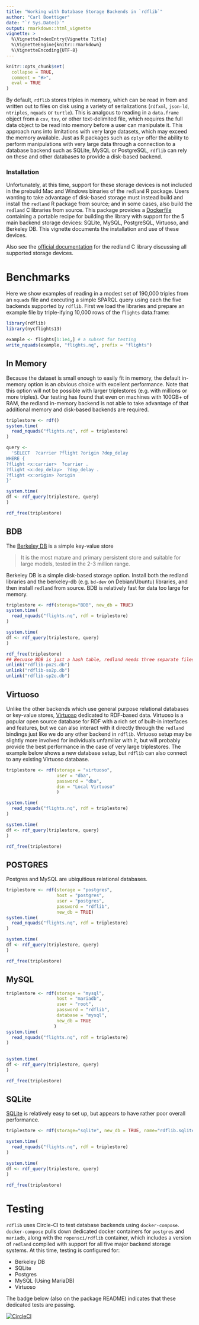 ```yaml
---
title: "Working with Database Storage Backends in `rdflib`"
author: "Carl Boettiger"
date: "`r Sys.Date()`"
output: rmarkdown::html_vignette
vignette: >
  %\VignetteIndexEntry{Vignette Title}
  %\VignetteEngine{knitr::rmarkdown}
  %\VignetteEncoding{UTF-8}
---
```


```r
knitr::opts_chunk$set(
  collapse = TRUE,
  comment = "#>",
  eval = TRUE
)
```


By default, `rdflib` stores triples in memory, which can be read in from and written out to files on disk using a variety of serializations (`rdfxml`, `json-ld`, `ntriples`, `nquads` or `turtle`).  This is analgous to reading in a `data.frame` object from a `csv`, `tsv`, or other text-delimited file, which requires the full data object to be read into memory before a user can manipulate it.  This approach runs into limitations with very large datasets, which may exceed the memory available.  Just as R packages such as `dplyr` offer the ability to perform manipulations with very large data through a connection to a database backend such as SQLite, MySQL or PostgreSQL, `rdflib` can rely on these and other databases to provide a disk-based backend. 

### Installation

Unfortunately, at this time, support for these storage devices is not included in the prebuild Mac and Windows binaries of the `redland` R package.  Users wanting to take advantage of disk-based storage must instead build and install the `redland` R package from source; and in some cases, also build the `redland` C libraries from source.  This package provides a [Dockerfile](https://github.com/ropensci/rdflib/blob/master/inst/docker/Dockerfile) containing a portable recipe for building the library with support for the 5 main backend storage devices: SQLite, MySQL, PostgreSQL, Virtuoso, and Berkeley DB.  This vignette documents the installation and use of these devices.  

Also see the [official documentation](http://librdf.org/docs/api/redland-storage-modules.html) for the redland C library discussing all supported storage devices.  


# Benchmarks

Here we show examples of reading in a modest set of 190,000 triples from an `nquads` file and executing a simple SPARQL query using each the five backends supported by `rdflib`.  First we load the libraries and prepare an example file by triple-ifying 10,000 rows of the `flights` data.frame:

```r
library(rdflib)
library(nycflights13)
```

```r
example <- flights[1:1e4,] # a subset for testing
write_nquads(example, "flights.nq", prefix = "flights")
```

## In Memory

Because the dataset is small enough to easily fit in memory, the default in-memory option is an obvious choice with excellent performance.  Note that this option will not be possible with larger triplestores (e.g. with millions or more triples).  Our testing has found that even on machines with 100GB+ of RAM, the redland in-memory backend is not able to take advantage of that additional memory and disk-based backends are required. 

```r
triplestore <- rdf()
system.time(
  read_nquads("flights.nq", rdf = triplestore)
)
```

```r
query <- 
  'SELECT  ?carrier ?flight ?origin ?dep_delay
WHERE {
?flight <x:carrier>  ?carrier .
?flight <x:dep_delay>  ?dep_delay .
?flight <x:origin> ?origin
}'

system.time(
df <- rdf_query(triplestore, query)
)
```

```r
rdf_free(triplestore)
```


## BDB

The [Berkeley DB](https://en.wikipedia.org/wiki/Berkeley_DB) is a simple key-value store 

> It is the most mature and primary persistent store and suitable for large models, tested in the 2-3 million range.

Berkeley DB is a simple disk-based storage option.  Install both the redland libraries and the berkeley-db (e.g. `bd-dev` on Debian/Ubuntu) libraries, and then install `redland` from source.  BDB is relatively fast for data too large for memory.


```r
triplestore <- rdf(storage="BDB", new_db = TRUE)
system.time(
  read_nquads("flights.nq", rdf = triplestore)
)
```


```r
system.time(
df <- rdf_query(triplestore, query)
)
```

```r
rdf_free(triplestore)
## Becuase BDB is just a hash table, redland needs three separate files:
unlink("rdflib-po2s.db")
unlink("rdflib-so2p.db")
unlink("rdflib-sp2o.db")
```

## Virtuoso

Unlike the other backends which use general purpose relational databases or key-value stores, [Virtuoso](https://en.wikipedia.org/wiki/Virtuoso_Universal_Server) dedicated to RDF-based data.  Virtuoso is a popular open source database for RDF with a rich set of built-in interfaces and features, but we can also interact with it directly through the `redland` bindings just like we do any other backend in `rdflib`.  Virtuoso setup may be slightly more involved for individuals unfamiliar with it, but will probably provide the best performance in the case of very large triplestores.  The example below shows a new database setup, but `rdflib` can also connect to any existing Virtuoso database. 

```r
triplestore <- rdf(storage = "virtuoso", 
                   user = "dba", 
                   password = "dba", 
                   dsn = "Local Virtuoso"
                   )

system.time(
  read_nquads("flights.nq", rdf = triplestore)
)
```


```r
system.time(
df <- rdf_query(triplestore, query)
)
```


```r
rdf_free(triplestore)
```


## POSTGRES

Postgres and MySQL are ubiquitious relational databases.  

```r
triplestore <- rdf(storage = "postgres", 
                   host = "postgres", 
                   user = "postgres", 
                   password = "rdflib", 
                   new_db = TRUE)
system.time(
  read_nquads("flights.nq", rdf = triplestore)
)
```



```r
system.time(
df <- rdf_query(triplestore, query)
)
```

```r
rdf_free(triplestore)
```  

## MySQL

```r
triplestore <- rdf(storage = "mysql", 
                   host = "mariadb", 
                   user = "root", 
                   password = "rdflib", 
                   database = "mysql",
                   new_db = TRUE
                  )
system.time(
  read_nquads("flights.nq", rdf = triplestore)
)
  
```


```r
system.time(
df <- rdf_query(triplestore, query)
)
```

```r
rdf_free(triplestore)
```




## SQLite


[SQLite](https://en.wikipedia.org/wiki/SQLite) is relatively easy to set up, but appears to have rather poor overall performance.


```r
triplestore <- rdf(storage="sqlite", new_db = TRUE, name="rdflib.sqlite")

system.time(
  read_nquads("flights.nq", rdf = triplestore)
)
```


```r
system.time(
df <- rdf_query(triplestore, query)
)
```

```r
rdf_free(triplestore)
```


# Testing

`rdflib` uses Circle-CI to test database backends using `docker-compose`.  `docker-compose` pulls down dedicated docker containers for `postgres` and `mariadb`, along with the `ropensci/rdflib` container, which includes a version of `redland` compiled with support for all five major backend storage systems.  At this time, testing is configured for:

- Berkeley DB
- SQLite
- Postgres
- MySQL (Using MariaDB)
- Virtuoso





The badge below (also on the package README) indicates that these dedicated tests are passing.

[![CircleCI](https://circleci.com/gh/ropensci/rdflib.svg?style=svg)](https://circleci.com/gh/ropensci/rdflib)
